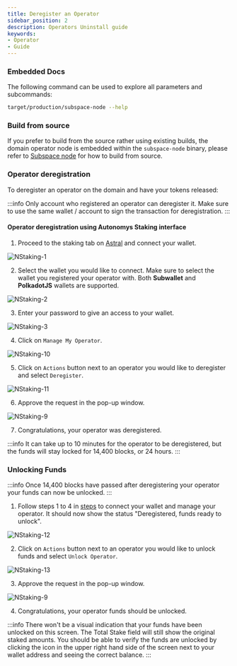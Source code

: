 ```yaml
---
title: Deregister an Operator
sidebar_position: 2
description: Operators Uninstall guide
keywords:
- Operator
- Guide
---
```




### Embedded Docs


The following command can be used to explore all parameters and subcommands:


```bash
target/production/subspace-node --help
```


### Build from source

If you prefer to build from the source rather using existing builds, the domain operator node is embedded within the `subspace-node` binary, please refer to [Subspace node](https://github.com/subspace/subspace/blob/main/crates/subspace-node/README.md) for how to build from source.


### Operator deregistration

To deregister an operator on the domain and have your tokens released:

:::info
Only account who registered an operator can deregister it. Make sure to use the same wallet / account to sign the transaction for deregistration. 
:::

#### Operator deregistration using **Autonomys Staking interface**

1. Proceed to the staking tab on [Astral](https://explorer.subspace.network/gemini-3h/staking) and connect your wallet.

![NStaking-1](/img/doc-imgs/operators-staking/NStaking-1.png)

2. Select the wallet you would like to connect. Make sure to select the wallet you registered your operator with. Both **Subwallet** and **PolkadotJS** wallets are supported.

![NStaking-2](/img/doc-imgs/operators-staking/NStaking-2.png)

3. Enter your password to give an access to your wallet.

![NStaking-3](/img/doc-imgs/operators-staking/NStaking-3.png)

4. Click on `Manage My Operator`.

![NStaking-10](/img/doc-imgs/operators-staking/NStaking-10.png)

5. Click on `Actions` button next to an operator you would like to deregister and select `Deregister`. 

![NStaking-11](/img/doc-imgs/operators-staking/NStaking-11.png)

6. Approve the request in the pop-up window. 

![NStaking-9](/img/doc-imgs/operators-staking/NStaking-9.png)

7. Congratulations, your operator was deregistered.

:::info
It can take up to 10 minutes for the operator to be deregistered, but the funds will stay locked for 14,400 blocks, or 24 hours.
:::

### Unlocking Funds

:::info
Once 14,400 blocks have passed after deregistering your operator your funds can now be unlocked. 
:::

1.  Follow steps 1 to 4 in [steps](#operator-deregistration) to connect your wallet and manage your operator.  It should now show the status "Deregistered, funds ready to unlock".

![NStaking-12](/img/doc-imgs/operators-staking/NStaking-12.png)

2.  Click on `Actions` button next to an operator you would like to unlock funds and select `Unlock Operator`.  

![NStaking-13](/img/doc-imgs/operators-staking/NStaking-13.png)

3. Approve the request in the pop-up window. 

![NStaking-9](/img/doc-imgs/operators-staking/NStaking-9.png)

4. Congratulations, your operator funds should be unlocked.

:::info
There won't be a visual indication that your funds have been unlocked on this screen.  The Total Stake field will still show the original staked amounts. 
You should be able to verify the funds are unlocked by clicking the icon in the upper right hand side of the screen next to your wallet address and seeing the correct balance.
:::

